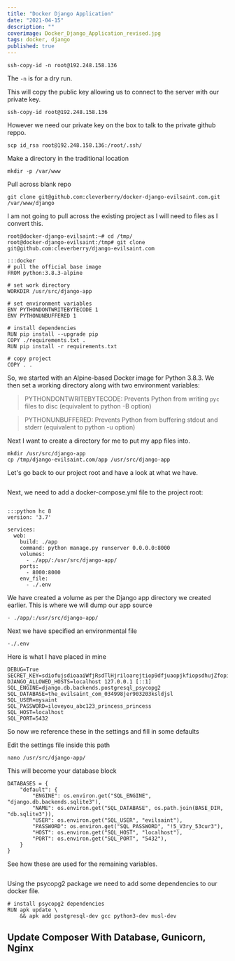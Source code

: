 ```yaml
---
title: "Docker Django Application"
date: "2021-04-15"
description: ""
coverimage: Docker_Django_Application_revised.jpg
tags: docker, django
published: true
---
```

```
ssh-copy-id -n root@192.248.158.136
```

The `-n` is for a dry run. 

This will copy the public key allowing us to connect to the server with our private key.
```
ssh-copy-id root@192.248.158.136
```

However we need our private key on the box to talk to the private github reppo.

```
scp id_rsa root@192.248.158.136:/root/.ssh/
```


Make a directory in the traditional location 

```
mkdir -p /var/www
```

Pull across blank repo
```
git clone git@github.com:cleverberry/docker-django-evilsaint.com.git  /var/www/django
```

I am not going to pull across the existing project as I will need to files as I convert this. 

```
root@docker-django-evilsaint:~# cd /tmp/
root@docker-django-evilsaint:/tmp# git clone git@github.com:cleverberry/django-evilsaint.com
```


```
:::docker
# pull the official base image
FROM python:3.8.3-alpine

# set work directory
WORKDIR /usr/src/django-app

# set environment variables
ENV PYTHONDONTWRITEBYTECODE 1
ENV PYTHONUNBUFFERED 1

# install dependencies
RUN pip install --upgrade pip
COPY ./requirements.txt .
RUN pip install -r requirements.txt

# copy project
COPY . .
```


So, we started with an Alpine-based Docker image for Python 3.8.3. We then set a working directory along with two environment variables:

> PYTHONDONTWRITEBYTECODE: Prevents Python from writing `pyc` files to disc (equivalent to python -B option)

> PYTHONUNBUFFERED: Prevents Python from buffering stdout and stderr (equivalent to python -u option)



Next I want to create a directory for me to put my app files into. 
```
mkdir /usr/src/django-app
cp /tmp/django-evilsaint.com/app /usr/src/django-app
```

Let's go back to our project root and have a look at what we have. 


<img src="7d849d04-b590-4c8f-af96-0ee0a2ac856c.png" class="img-fluid" alt="">


Next, we need to add a docker-compose.yml file to the project root:

<img src="d5b1bbdb-a07e-41e2-b771-f32f8edbb513.png" class="img-fluid" alt="">


```
:::python hc 8
version: '3.7'

services:
  web:
    build: ./app
    command: python manage.py runserver 0.0.0.0:8000
    volumes:
      - ./app/:/usr/src/django-app/
    ports:
      - 8000:8000
    env_file:
      - ./.env
````


We have created a volume as per the Django app directory we created earlier. This is where we will dump our app source
```
- ./app/:/usr/src/django-app/
```

Next we have specified an environmental file
```
-./.env
```

Here is what I have placed in mine
```
DEBUG=True
SECRET_KEY=sdiofujsdioaaiWfjRsdTlHjriloarejtiop9dfjuaopjkfiopsdhujZfopieqriarosdXhfpAAsaofkcikoSaSshfgopiswujrfopsdhjiuagTUOphtsudjfiLGHNFohiqeprtghejrfds
DJANGO_ALLOWED_HOSTS=localhost 127.0.0.1 [::1]
SQL_ENGINE=django.db.backends.postgresql_psycopg2
SQL_DATABASE=the_evilsaint_com_034998jer903203ksldjsl
SQL_USER=mysaint
SQL_PASSWORD=iloveyou_abc123_princess_princess
SQL_HOST=localhost
SQL_PORT=5432
```

So now we reference these in the settings and fill in some defaults

Edit the settings file inside this path
```
nano /usr/src/django-app/
```

This will become your database block
```
DATABASES = {
    "default": {
        "ENGINE": os.environ.get("SQL_ENGINE", "django.db.backends.sqlite3"),
        "NAME": os.environ.get("SQL_DATABASE", os.path.join(BASE_DIR, "db.sqlite3")),
        "USER": os.environ.get("SQL_USER", "evilsaint"),
        "PASSWORD": os.environ.get("SQL_PASSWORD", "!5_V3ry_53cur3"),
        "HOST": os.environ.get("SQL_HOST", "localhost"),
        "PORT": os.environ.get("SQL_PORT", "5432"),
    }
}
```

See how these are used for the remaining variables. 

<img src="dfc07527-77c2-430b-ab01-e5c2e4c2c06c.png" class="img-fluid" alt="">

Using the psycopg2 package we need to add some dependencies to our docker file. 

```
# install psycopg2 dependencies
RUN apk update \
    && apk add postgresql-dev gcc python3-dev musl-dev
```


## Update Composer With Database, Gunicorn, Nginx